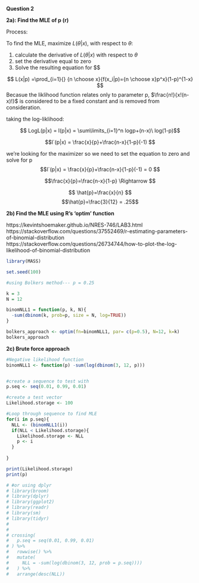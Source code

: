 **Question 2** 

**2a): Find the MLE of p (r)**

Process:

To find the MLE, maximize $L(\theta|x)$, with respect to $\theta$:

1. calculate the derivative of $L(\theta|x)$ with respect to $\theta$
2. set the derivative equal to zero
3. Solve the resulting equation for $\theta\$

$$ L(x|p) =\prod_{i=1}{}  {n \choose x}{f(x_i|p)={n \choose x}p^x}(1-p)^{1-x}  $$
Becasue the liklihood function relates only to parameter p, 
 $\frac{n!}{x!(n-x)!}$ is considered to be a fixed constant and is removed from consideration.
 
taking the log-liklihood:

$$ LogL(p|x) = l(p|x) = \sum\limits_{i=1}^n  logp+(n-x)\ log(1-p)$$

$$l`(p|x) = \frac{x}{p}+\frac{n-x}{1-p}(-1) $$

we're looking for the maximizer so we need to set the equation to zero and solve for p
$$l`(p|x) = \frac{x}{p}+\frac{n-x}{1-p}(-1) = 0 $$

$$\frac{x}{p}=\frac{n-x}{1-p} \Rightarrow $$

$$ \hat{p}=\frac{x}{n} $$
$$\hat{p}=\frac{3}{12} = .25$$

**2b) Find the MLE using R's 'optim' function**

https://kevintshoemaker.github.io/NRES-746/LAB3.html
https://stackoverflow.com/questions/37552469/r-estimating-parameters-of-binomial-distribution
https://stackoverflow.com/questions/26734744/how-to-plot-the-log-likelihood-of-binomial-distribution

```{r}
library(MASS)

set.seed(100)

#using Bolkers method--- p = 0.25

k = 3
N = 12

binomNLL1 = function(p, k, N){
  -sum(dbinom(k, prob=p, size = N, log=TRUE))
}

bolkers_approach <- optim(fn=binomNLL1, par= c(p=0.5), N=12, k=k) 
bolkers_approach

```

**2c) Brute force approach**

```{r}
#Negative likelihood function
binomNLL1 <- function(p) -sum(log(dbinom(3, 12, p)))


#create a sequence to test with
p.seq <- seq(0.01, 0.99, 0.01)

#create a test vector 
Likelihood.storage <- 100

#Loop through sequence to find MLE
for(i in p.seq){
  NLL <- (binomNLL1(i))
  if(NLL < Likelihood.storage){
    Likelihood.storage <- NLL
    p <- i
  }
  
}

print(Likelihood.storage)
print(p)

# #or using dplyr
# library(broom)
# library(dplyr)
# library(ggplot2)
# library(readr)
# library(sm)
# library(tidyr)
# 
# 
# crossing(
#   p.seq = seq(0.01, 0.99, 0.01)
# ) %>%
#   rowwise() %>%
#   mutate(
#     NLL = -sum(log(dbinom(3, 12, prob = p.seq))))
#   ) %>%
#   arrange(desc(NLL))
```

